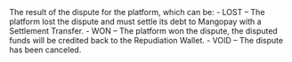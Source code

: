   
<ParamField body="ResultCode" type="string">     
The result of the dispute for the platform, which can be:  
- LOST – The platform lost the dispute and must settle its debt to Mangopay with a Settlement Transfer.  
- WON – The platform won the dispute, the disputed funds will be credited back to the Repudiation Wallet.  
- VOID – The dispute has been canceled.  
</ParamField>